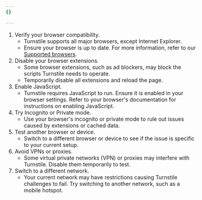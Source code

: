 ```yaml
---
{}

---
```


1. Verify your browser compatibility.
    - Turnstile supports all major browsers, except Internet Explorer.
    - Ensure your browser is up to date. For more information, refer to our [Supported browsers](/cloudflare-challenges/reference/supported-browsers/).
2. Disable your browser extensions.
    - Some browser extensions, such as ad blockers, may block the scripts Turnstile needs to operate.
    - Temporarily disable all extensions and reload the page.
3. Enable JavaScript.
    - Turnstile requires JavaScript to run. Ensure it is enabled in your browser settings. Refer to your browser's documentation for instructions on enabling JavaScript.
4. Try Incognito or Private mode.
    - Use your browser's incognito or private mode to rule out issues caused by extensions or cached data.
5. Test another browser or device.
    - Switch to a different browser or device to see if the issue is specific to your current setup.
6. Avoid VPNs or proxies.
    - Some virtual private networks (VPN) or proxies may interfere with Turnstile. Disable them temporarily to test.
7. Switch to a different network.
    - Your current network may have restrictions causing Turnstile challenges to fail. Try switching to another network, such as a mobile hotspot.